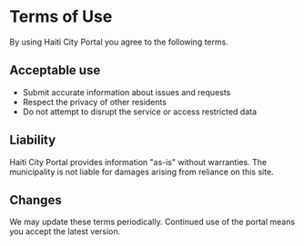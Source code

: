 # Terms of Use

By using Haiti City Portal you agree to the following terms.

## Acceptable use

- Submit accurate information about issues and requests
- Respect the privacy of other residents
- Do not attempt to disrupt the service or access restricted data

## Liability

Haiti City Portal provides information "as-is" without warranties. The municipality is not liable for damages arising from reliance on this site.

## Changes

We may update these terms periodically. Continued use of the portal means you accept the latest version.
